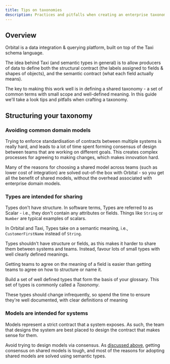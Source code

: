 ```yaml
---
title: Tips on taxonomies
description: Practices and pitfalls when creating an enterprise taxonomy
---
```



## Overview
Orbital is a data integration & querying platform, built on top of the Taxi schema language.

The idea behind Taxi (and semantic types in general) is to allow producers of data to define both the structural contract (the labels assigned to fields & shapes of objects),
and the semantic contract (what each field actually means).

The key to making this work well is in defining a shared taxonomy - a set of common terms with small scope and well-defined meaning.  In this
guide we'll take a look tips and pitfalls when crafting a taxonomy.

## Structuring your taxonomy

### Avoiding common domain models
Trying to enforce standardisation of contracts between multiple systems is really hard, and leads to a lot of time
spent forming consensus of design between teams that are working on different goals.  This creates complex processes
for agreeing to making changes, which makes innovation hard.

Many of the reasons for choosing a shared model across teams (such as lower cost of integration) are solved
out-of-the box with Orbital - so you get all the benefit of shared models, without the overhead associated with
enterprise domain models.


### Types are intended for sharing
Types don't have structure.  In software terms, Types are referred to as Scalar - i.e., they don't contain any
attributes or fields.  Things like `String` or `Number` are typical examples of scalars.

In Orbital and Taxi, Types take on a semantic meaning, i.e., `CustomerFirstName` instead of `String`.

<Callout title='Best practice recommendation' type='note'>

   Types shouldn't have structure or fields, as this makes it harder to share them between systems and teams.
   Instead, favour lots of small types with well clearly defined meanings.

   Getting teams to agree on the meaning of a field is easier than getting teams to agree on how to structure or name it.

</Callout>


<Callout title='Best practice recommendation' type='note'>

   Build a set of well defined types that form the basis of your glossary.  This set of types is commonly called
   a *Taxonomy*.

   These types should change infrequently, so spend the time to ensure they're well documented, with clear definitions
   of meaning

</Callout>


### Models are intended for systems
Models represent a strict contract that a system exposes.  As such, the team that designs the system
are best placed to design the contract that makes sense for them.

Avoid trying to design models via consensus.  As [discussed above](#avoiding-common-domain-models), getting
consensus on shared models is tough, and most of the reasons for adopting shared models are solved using
semantic types.

